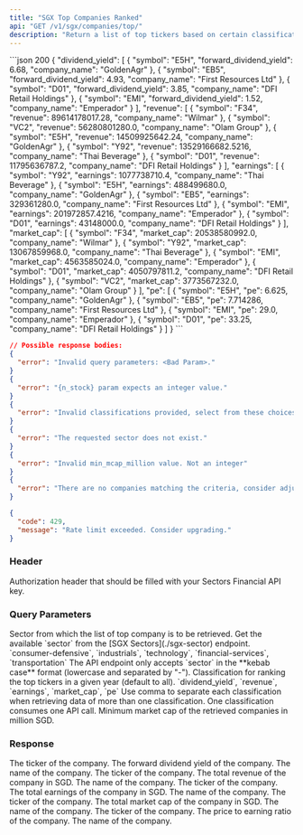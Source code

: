 ```yaml
---
title: "SGX Top Companies Ranked"
api: "GET /v1/sgx/companies/top/"
description: "Return a list of top tickers based on certain classification (dividend yield, revenue, earnings, market cap, or PE ratio)"
---
```


<ResponseExample>
```json 200
{
    "dividend_yield": [
        {
            "symbol": "E5H",
            "forward_dividend_yield": 6.68,
            "company_name": "GoldenAgr"
        },
        {
            "symbol": "EB5",
            "forward_dividend_yield": 4.93,
            "company_name": "First Resources Ltd"
        },
        {
            "symbol": "D01",
            "forward_dividend_yield": 3.85,
            "company_name": "DFI Retail Holdings"
        },
        {
            "symbol": "EMI",
            "forward_dividend_yield": 1.52,
            "company_name": "Emperador"
        }
    ],
    "revenue": [
        {
            "symbol": "F34",
            "revenue": 89614178017.28,
            "company_name": "Wilmar"
        },
        {
            "symbol": "VC2",
            "revenue": 56280801280.0,
            "company_name": "Olam Group"
        },
        {
            "symbol": "E5H",
            "revenue": 14509925642.24,
            "company_name": "GoldenAgr"
        },
        {
            "symbol": "Y92",
            "revenue": 13529166682.5216,
            "company_name": "Thai Beverage"
        },
        {
            "symbol": "D01",
            "revenue": 11795636787.2,
            "company_name": "DFI Retail Holdings"
        }
    ],
    "earnings": [
        {
            "symbol": "Y92",
            "earnings": 1077738710.4,
            "company_name": "Thai Beverage"
        },
        {
            "symbol": "E5H",
            "earnings": 488499680.0,
            "company_name": "GoldenAgr"
        },
        {
            "symbol": "EB5",
            "earnings": 329361280.0,
            "company_name": "First Resources Ltd"
        },
        {
            "symbol": "EMI",
            "earnings": 201972857.4216,
            "company_name": "Emperador"
        },
        {
            "symbol": "D01",
            "earnings": 43148000.0,
            "company_name": "DFI Retail Holdings"
        }
    ],
    "market_cap": [
        {
            "symbol": "F34",
            "market_cap": 20538580992.0,
            "company_name": "Wilmar"
        },
        {
            "symbol": "Y92",
            "market_cap": 13067859968.0,
            "company_name": "Thai Beverage"
        },
        {
            "symbol": "EMI",
            "market_cap": 4563585024.0,
            "company_name": "Emperador"
        },
        {
            "symbol": "D01",
            "market_cap": 4050797811.2,
            "company_name": "DFI Retail Holdings"
        },
        {
            "symbol": "VC2",
            "market_cap": 3773567232.0,
            "company_name": "Olam Group"
        }
    ],
    "pe": [
        {
            "symbol": "E5H",
            "pe": 6.625,
            "company_name": "GoldenAgr"
        },
        {
            "symbol": "EB5",
            "pe": 7.714286,
            "company_name": "First Resources Ltd"
        },
        {
            "symbol": "EMI",
            "pe": 29.0,
            "company_name": "Emperador"
        },
        {
            "symbol": "D01",
            "pe": 33.25,
            "company_name": "DFI Retail Holdings"
        }
    ]
}
```

```json 400
// Possible response bodies:
{
  "error": "Invalid query parameters: <Bad Param>."
}
{
  "error": "{n_stock} param expects an integer value."
}
{
  "error": "Invalid classifications provided, select from these choices: dividend_yield, revenue, earnings, market_cap, pe."
}
{
  "error": "The requested sector does not exist."
}
{
  "error": "Invalid min_mcap_million value. Not an integer"
}
{
  "error": "There are no companies matching the criteria, consider adjusting the `min_mcap_million` param value."
}
```

```json 429
{
  "code": 429,
  "message": "Rate limit exceeded. Consider upgrading."
}
```

</ResponseExample>

### Header

<ParamField header="Authorization" type="string" required>
  Authorization header that should be filled with your Sectors Financial API
  key.
</ParamField>

### Query Parameters

<ParamField query="sector" type="string" default="all">
  Sector from which the list of top company is to be retrieved.
  <AccordionGroup>
    <Accordion title="Get the available sector">
      Get the available `sector` from the [SGX Sectors](./sgx-sector) endpoint.
    </Accordion>
    <Accordion title="Examples of the sector">
      `consumer-defensive`, `industrials`, `technology`, `financial-services`,
      `transportation`
    </Accordion>
    <Accordion title="Format">
      The API endpoint only accepts `sector` in the **kebab case** format
      (lowercase and separated by "-").
    </Accordion>
  </AccordionGroup>
</ParamField>

<ParamField query="classifications" type="string" default="all">
  Classification for ranking the top tickers in a given year (default to all).
  <AccordionGroup>
    <Accordion title="Available classifications">
      `dividend_yield`, `revenue`, `earnings`, `market_cap`, `pe`
    </Accordion>
    <Accordion title="Format">
      Use comma to separate each classification when retrieving data of more
      than one classification.
    </Accordion>
    <Accordion title="API call consumption">
      One classification consumes one API call.
    </Accordion>
  </AccordionGroup>
</ParamField>

<ParamField query="min_mcap_million" type="integer" default="1000">
  Minimum market cap of the retrieved companies in million SGD.
</ParamField>

### Response

<ResponseField name="dividend_yield" type="DividendYieldData[]">
  <Expandable title="properties">
    <ResponseField name="DividendYieldData.symbol" type="string">
      The ticker of the company.
    </ResponseField>
    <ResponseField name="DividendYieldData.forward_dividend_yield" type="float">
      The forward dividend yield of the company.
    </ResponseField>
    <ResponseField name="DividendYieldData.company_name" type="string">
      The name of the company.
    </ResponseField>
  </Expandable>
</ResponseField>

<ResponseField name="revenue" type="RevenueData[]">
  <Expandable title="properties">
    <ResponseField name="RevenueData.symbol" type="string">
      The ticker of the company.
    </ResponseField>
    <ResponseField name="RevenueData.revenue" type="float">
      The total revenue of the company in SGD.
    </ResponseField>
    <ResponseField name="RevenueData.company_name" type="string">
      The name of the company.
    </ResponseField>
  </Expandable>
</ResponseField>

<ResponseField name="earnings" type="EarningsData[]">
  <Expandable title="properties">
    <ResponseField name="EarningsData.symbol" type="string">
      The ticker of the company.
    </ResponseField>
    <ResponseField name="EarningsData.earnings" type="float">
      The total earnings of the company in SGD.
    </ResponseField>
    <ResponseField name="EarningsData.company_name" type="string">
      The name of the company.
    </ResponseField>
  </Expandable>
</ResponseField>

<ResponseField name="market_cap" type="MarketCapData[]">
  <Expandable title="properties">
    <ResponseField name="MarketCapData.symbol" type="string">
      The ticker of the company.
    </ResponseField>
    <ResponseField name="MarketCapData.market_cap" type="int">
      The total market cap of the company in SGD.
    </ResponseField>
    <ResponseField name="MarketCapData.company_name" type="string">
      The name of the company.
    </ResponseField>
  </Expandable>
</ResponseField>

<ResponseField name="pe" type="PEData[]">
  <Expandable title="properties">
    <ResponseField name="PEData.symbol" type="string">
      The ticker of the company.
    </ResponseField>
    <ResponseField name="PEData.pe" type="float">
      The price to earning ratio of the company.
    </ResponseField>
    <ResponseField name="PEData.company_name" type="string">
      The name of the company.
    </ResponseField>
  </Expandable>
</ResponseField>
